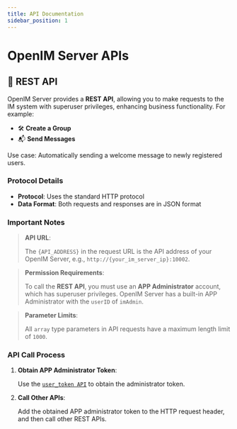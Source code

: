 ```yaml
---
title: API Documentation
sidebar_position: 1
---
```


# OpenIM Server APIs

## 🚀 REST API

OpenIM Server provides a **REST API**, allowing you to make requests to the IM system with superuser privileges, enhancing business functionality. For example:

- 🛠 **Create a Group**
- 📬 **Send Messages**

Use case: Automatically sending a welcome message to newly registered users.

### Protocol Details
- **Protocol**: Uses the standard HTTP protocol
- **Data Format**: Both requests and responses are in JSON format

### Important Notes

> **API URL**:
>
> The `{API_ADDRESS}` in the request URL is the API address of your OpenIM Server, e.g., `http://{your_im_server_ip}:10002`.

> **Permission Requirements**:
>
> To call the **REST API**, you must use an **APP Administrator** account, which has superuser privileges. OpenIM Server has a built-in APP Administrator with the `userID` of `imAdmin`.

> **Parameter Limits**:
>
> All `array` type parameters in API requests have a maximum length limit of `1000`.

### API Call Process

1. **Obtain APP Administrator Token**:

   Use the [`user_token API`](/restapi/apis/authenticationManagement/getAdminToken) to obtain the administrator token.

2. **Call Other APIs**:

   Add the obtained APP administrator token to the HTTP request header, and then call other REST APIs.

